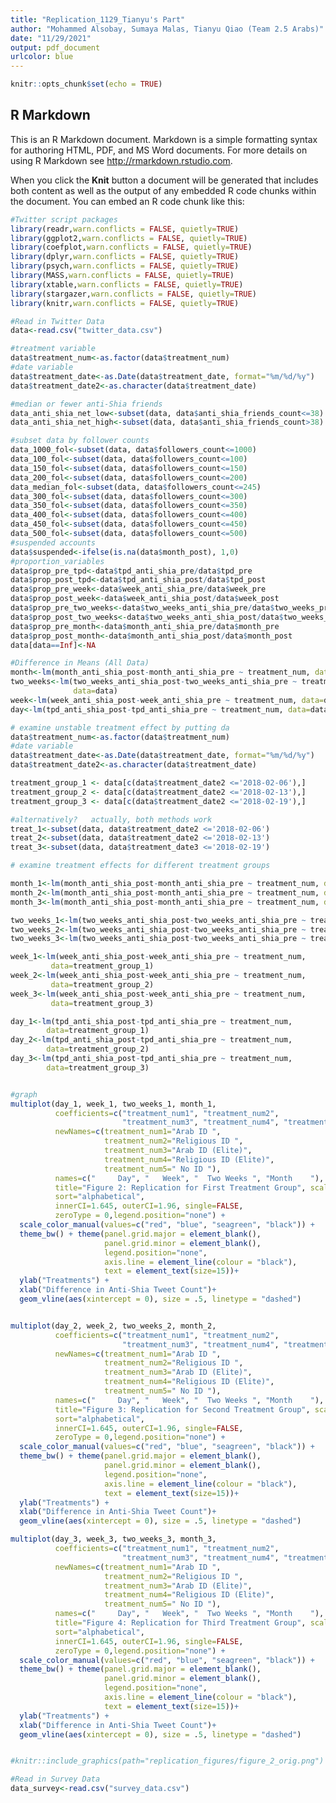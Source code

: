 ```yaml
---
title: "Replication_1129_Tianyu's Part"
author: "Mohammed Alsobay, Sumaya Malas, Tianyu Qiao (Team 2.5 Arabs)"
date: "11/29/2021"
output: pdf_document
urlcolor: blue
---
```


```r
knitr::opts_chunk$set(echo = TRUE)
```

## R Markdown

This is an R Markdown document. Markdown is a simple formatting syntax for authoring HTML, PDF, and MS Word documents. For more details on using R Markdown see <http://rmarkdown.rstudio.com>.

When you click the **Knit** button a document will be generated that includes both content as well as the output of any embedded R code chunks within the document. You can embed an R code chunk like this:


```r
#Twitter script packages 
library(readr,warn.conflicts = FALSE, quietly=TRUE)
library(ggplot2,warn.conflicts = FALSE, quietly=TRUE)
library(coefplot,warn.conflicts = FALSE, quietly=TRUE)
library(dplyr,warn.conflicts = FALSE, quietly=TRUE)
library(psych,warn.conflicts = FALSE, quietly=TRUE)
library(MASS,warn.conflicts = FALSE, quietly=TRUE)
library(xtable,warn.conflicts = FALSE, quietly=TRUE)
library(stargazer,warn.conflicts = FALSE, quietly=TRUE)
library(knitr,warn.conflicts = FALSE, quietly=TRUE)
```

```r
#Read in Twitter Data
data<-read.csv("twitter_data.csv")
```

```r
#treatment variable
data$treatment_num<-as.factor(data$treatment_num)
#date variable
data$treatment_date<-as.Date(data$treatment_date, format="%m/%d/%y")
data$treatment_date2<-as.character(data$treatment_date)

#median or fewer anti-Shia friends
data_anti_shia_net_low<-subset(data, data$anti_shia_friends_count<=38)
data_anti_shia_net_high<-subset(data, data$anti_shia_friends_count>38)

#subset data by follower counts
data_1000_fol<-subset(data, data$followers_count<=1000)
data_100_fol<-subset(data, data$followers_count<=100)
data_150_fol<-subset(data, data$followers_count<=150)
data_200_fol<-subset(data, data$followers_count<=200)
data_median_fol<-subset(data, data$followers_count<=245)
data_300_fol<-subset(data, data$followers_count<=300)
data_350_fol<-subset(data, data$followers_count<=350)
data_400_fol<-subset(data, data$followers_count<=400)
data_450_fol<-subset(data, data$followers_count<=450)
data_500_fol<-subset(data, data$followers_count<=500)
#suspended accounts
data$suspended<-ifelse(is.na(data$month_post), 1,0)
#proportion_variables
data$prop_pre_tpd<-data$tpd_anti_shia_pre/data$tpd_pre
data$prop_post_tpd<-data$tpd_anti_shia_post/data$tpd_post
data$prop_pre_week<-data$week_anti_shia_pre/data$week_pre
data$prop_post_week<-data$week_anti_shia_post/data$week_post
data$prop_pre_two_weeks<-data$two_weeks_anti_shia_pre/data$two_weeks_pre
data$prop_post_two_weeks<-data$two_weeks_anti_shia_post/data$two_weeks_post
data$prop_pre_month<-data$month_anti_shia_pre/data$month_pre
data$prop_post_month<-data$month_anti_shia_post/data$month_post
data[data==Inf]<-NA
```
```r

#Difference in Means (All Data)
month<-lm(month_anti_shia_post-month_anti_shia_pre ~ treatment_num, data=data)
two_weeks<-lm(two_weeks_anti_shia_post-two_weeks_anti_shia_pre ~ treatment_num, 
              data=data)
week<-lm(week_anti_shia_post-week_anti_shia_pre ~ treatment_num, data=data)
day<-lm(tpd_anti_shia_post-tpd_anti_shia_pre ~ treatment_num, data=data)
```

```r
# examine unstable treatment effect by putting da
data$treatment_num<-as.factor(data$treatment_num)
#date variable
data$treatment_date<-as.Date(data$treatment_date, format="%m/%d/%y")
data$treatment_date2<-as.character(data$treatment_date)

treatment_group_1 <- data[c(data$treatment_date2 <='2018-02-06'),]
treatment_group_2 <- data[c(data$treatment_date2 <='2018-02-13'),]
treatment_group_3 <- data[c(data$treatment_date2 <='2018-02-19'),] 

#alternatively?   actually, both methods work
treat_1<-subset(data, data$treatment_date2 <='2018-02-06')
treat_2<-subset(data, data$treatment_date2 <='2018-02-13')
treat_3<-subset(data, data$treatment_date3 <='2018-02-19')

```



```r
# examine treatment effects for different treatment groups

month_1<-lm(month_anti_shia_post-month_anti_shia_pre ~ treatment_num, data=treatment_group_1)
month_2<-lm(month_anti_shia_post-month_anti_shia_pre ~ treatment_num, data=treatment_group_2)
month_3<-lm(month_anti_shia_post-month_anti_shia_pre ~ treatment_num, data=treatment_group_3)

two_weeks_1<-lm(two_weeks_anti_shia_post-two_weeks_anti_shia_pre ~ treatment_num, data=treatment_group_1)
two_weeks_2<-lm(two_weeks_anti_shia_post-two_weeks_anti_shia_pre ~ treatment_num, data=treatment_group_2)
two_weeks_3<-lm(two_weeks_anti_shia_post-two_weeks_anti_shia_pre ~ treatment_num, data=treatment_group_3)

week_1<-lm(week_anti_shia_post-week_anti_shia_pre ~ treatment_num, 
         data=treatment_group_1)
week_2<-lm(week_anti_shia_post-week_anti_shia_pre ~ treatment_num, 
         data=treatment_group_2)
week_3<-lm(week_anti_shia_post-week_anti_shia_pre ~ treatment_num, 
         data=treatment_group_3)

day_1<-lm(tpd_anti_shia_post-tpd_anti_shia_pre ~ treatment_num, 
        data=treatment_group_1)
day_2<-lm(tpd_anti_shia_post-tpd_anti_shia_pre ~ treatment_num, 
        data=treatment_group_2)
day_3<-lm(tpd_anti_shia_post-tpd_anti_shia_pre ~ treatment_num, 
        data=treatment_group_3)


#graph
multiplot(day_1, week_1, two_weeks_1, month_1, 
          coefficients=c("treatment_num1", "treatment_num2", 
                         "treatment_num3", "treatment_num4", "treatment_num5"), 
          newNames=c(treatment_num1="Arab ID ", 
                     treatment_num2="Religious ID ", 
                     treatment_num3="Arab ID (Elite)", 
                     treatment_num4="Religious ID (Elite)", 
                     treatment_num5=" No ID "), 
          names=c("     Day", "   Week", "  Two Weeks ", "Month    "), 
          title="Figure 2: Replication for First Treatment Group", scales="free_x",
          sort="alphabetical", 
          innerCI=1.645, outerCI=1.96, single=FALSE,
          zeroType = 0,legend.position="none") +
  scale_color_manual(values=c("red", "blue", "seagreen", "black")) +
  theme_bw() + theme(panel.grid.major = element_blank(), 
                     panel.grid.minor = element_blank(), 
                     legend.position="none", 
                     axis.line = element_line(colour = "black"), 
                     text = element_text(size=15))+
  ylab("Treatments") + 
  xlab("Difference in Anti-Shia Tweet Count")+
  geom_vline(aes(xintercept = 0), size = .5, linetype = "dashed")


multiplot(day_2, week_2, two_weeks_2, month_2, 
          coefficients=c("treatment_num1", "treatment_num2", 
                         "treatment_num3", "treatment_num4", "treatment_num5"), 
          newNames=c(treatment_num1="Arab ID ", 
                     treatment_num2="Religious ID ", 
                     treatment_num3="Arab ID (Elite)", 
                     treatment_num4="Religious ID (Elite)", 
                     treatment_num5=" No ID "), 
          names=c("     Day", "   Week", "  Two Weeks ", "Month    "), 
          title="Figure 3: Replication for Second Treatment Group", scales="free_x",
          sort="alphabetical", 
          innerCI=1.645, outerCI=1.96, single=FALSE,
          zeroType = 0,legend.position="none") +
  scale_color_manual(values=c("red", "blue", "seagreen", "black")) +
  theme_bw() + theme(panel.grid.major = element_blank(), 
                     panel.grid.minor = element_blank(), 
                     legend.position="none", 
                     axis.line = element_line(colour = "black"), 
                     text = element_text(size=15))+
  ylab("Treatments") + 
  xlab("Difference in Anti-Shia Tweet Count")+
  geom_vline(aes(xintercept = 0), size = .5, linetype = "dashed")

multiplot(day_3, week_3, two_weeks_3, month_3, 
          coefficients=c("treatment_num1", "treatment_num2", 
                         "treatment_num3", "treatment_num4", "treatment_num5"), 
          newNames=c(treatment_num1="Arab ID ", 
                     treatment_num2="Religious ID ", 
                     treatment_num3="Arab ID (Elite)", 
                     treatment_num4="Religious ID (Elite)", 
                     treatment_num5=" No ID "), 
          names=c("     Day", "   Week", "  Two Weeks ", "Month    "), 
          title="Figure 4: Replication for Third Treatment Group", scales="free_x",
          sort="alphabetical", 
          innerCI=1.645, outerCI=1.96, single=FALSE,
          zeroType = 0,legend.position="none") +
  scale_color_manual(values=c("red", "blue", "seagreen", "black")) +
  theme_bw() + theme(panel.grid.major = element_blank(), 
                     panel.grid.minor = element_blank(), 
                     legend.position="none", 
                     axis.line = element_line(colour = "black"), 
                     text = element_text(size=15))+
  ylab("Treatments") + 
  xlab("Difference in Anti-Shia Tweet Count")+
  geom_vline(aes(xintercept = 0), size = .5, linetype = "dashed")


#knitr::include_graphics(path="replication_figures/figure_2_orig.png")
```


```r
#Read in Survey Data
data_survey<-read.csv("survey_data.csv")
```


